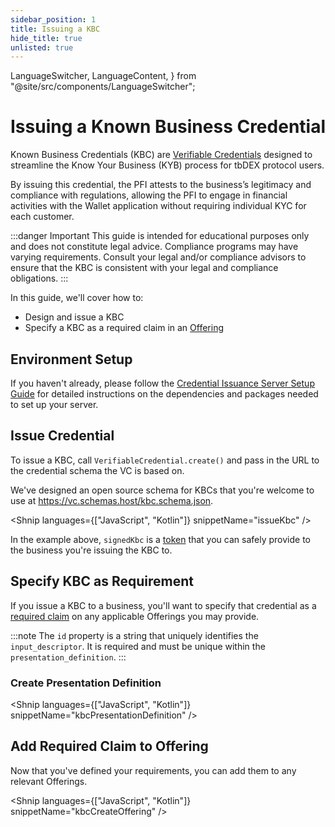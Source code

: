 ```yaml
---
sidebar_position: 1
title: Issuing a KBC
hide_title: true
unlisted: true
---
```


  LanguageSwitcher,
  LanguageContent,
} from "@site/src/components/LanguageSwitcher";

# Issuing a Known Business Credential

Known Business Credentials (KBC) are [Verifiable Credentials](/docs/web5/verifiable-credentials/what-are-vcs) designed to streamline the Know Your Business (KYB) process for tbDEX protocol users.

By issuing this credential, the PFI attests to the business’s legitimacy and compliance with regulations, allowing the PFI to engage in financial activities with the Wallet application without requiring individual KYC for each customer.

:::danger Important
This guide is intended for educational purposes only and does not constitute legal advice. Compliance programs may have varying requirements. Consult your legal and/or compliance advisors to ensure that the KBC is consistent with your legal and compliance obligations.
:::

In this guide, we'll cover how to:

- Design and issue a KBC
- Specify a KBC as a required claim in an [Offering](https://developer.tbd.website/docs/tbdex/pfi/creating-offerings)

## Environment Setup

If you haven't already, please follow the [Credential Issuance Server Setup Guide](/docs/tbdex/issuer/vc-serverSetup) for detailed instructions on the dependencies and packages needed to set up your server.

## Issue Credential

To issue a KBC, call `VerifiableCredential.create()` and pass in the URL to the credential schema the VC is based on.

We've designed an open source schema for KBCs that you're welcome to use at https://vc.schemas.host/kbc.schema.json.

<Shnip languages={["JavaScript", "Kotlin"]} snippetName="issueKbc" />

In the example above, `signedKbc` is a [token](/docs/web5/verifiable-credentials/jwt-to-vc#what-is-a-jwt) that you can safely provide to the business you're issuing the KBC to.

## Specify KBC as Requirement

If you issue a KBC to a business, you'll want to specify that credential as a [required claim](/docs/tbdex/pfi/creating-offerings#required-claims) on any applicable Offerings you may provide.

:::note
The `id` property is a string that uniquely identifies the `input_descriptor`. It is required and must be unique within the `presentation_definition`.
:::

### Create Presentation Definition

<Shnip
  languages={["JavaScript", "Kotlin"]}
  snippetName="kbcPresentationDefinition"
/>

## Add Required Claim to Offering

Now that you've defined your requirements, you can add them to any relevant Offerings.

<Shnip languages={["JavaScript", "Kotlin"]} snippetName="kbcCreateOffering" />
